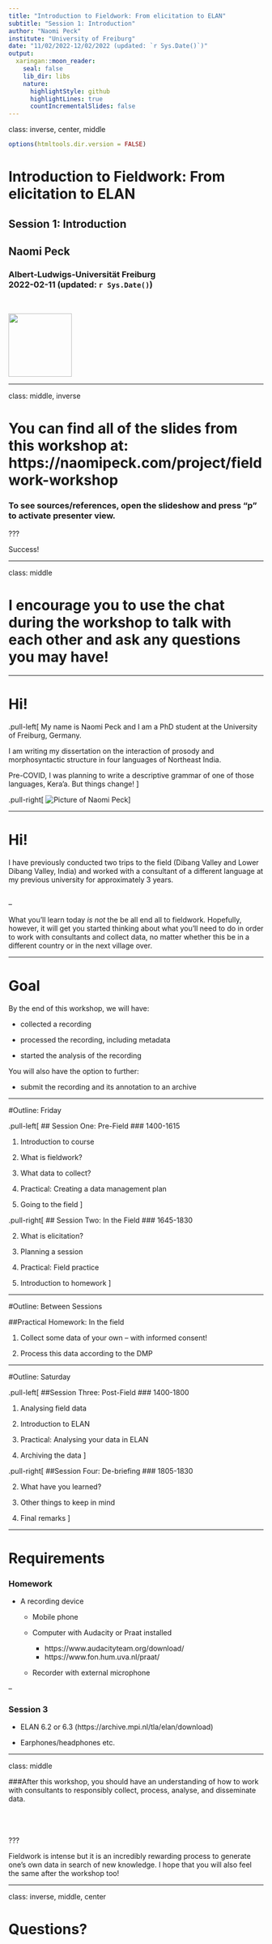 ```yaml
---
title: "Introduction to Fieldwork: From elicitation to ELAN"
subtitle: "Session 1: Introduction"
author: "Naomi Peck"
institute: "University of Freiburg"
date: "11/02/2022-12/02/2022 (updated: `r Sys.Date()`)"
output:
  xaringan::moon_reader:
    seal: false
    lib_dir: libs
    nature:
      highlightStyle: github
      highlightLines: true
      countIncrementalSlides: false
---
```

class: inverse, center, middle

```r
options(htmltools.dir.version = FALSE)
```

# Introduction to Fieldwork: From elicitation to ELAN <br>
## Session 1: Introduction &nbsp;

## Naomi Peck &nbsp;

### Albert-Ludwigs-Universität Freiburg <br> 2022-02-11 (updated: `r Sys.Date()`)
&nbsp;

<img src="freiburg-logo.png" height="125px"/>

<!-- insert VJS logo too? figure this out -->

---

class: middle, inverse

# You can find all of the slides from this workshop at: https://naomipeck.com/project/fieldwork-workshop

### To see sources/references, open the slideshow and press "p" to activate presenter view.

???

Success!

---

class: middle

# I encourage you to use the chat during the workshop to talk with each other and ask any questions you may have!

---

# Hi!

.pull-left[
My name is Naomi Peck and I am a PhD student at the University of Freiburg, Germany.

I am writing my dissertation on the interaction of prosody and morphosyntactic structure in four languages of Northeast India.

Pre-COVID, I was planning to write a descriptive grammar of one of those languages, Kera'a. But things change!
]

.pull-right[
![Picture of Naomi Peck](IMG_2807.jpg)
]

---

# Hi!

I have previously conducted two trips to the field (Dibang Valley and Lower Dibang Valley, India) and worked with a consultant of a different language at my previous university for approximately 3 years. <br><br>

--

What you'll learn today *is not* the be all end all to fieldwork. Hopefully, however, it will get you started thinking about what you'll need to do in order to work with consultants and collect data, no matter whether this be in a different country or in the next village over. 

---

# Goal

By the end of this workshop, we will have:

- collected a recording

- processed the recording, including metadata

- started the analysis of the recording

You will also have the option to further:

- submit the recording and its annotation to an archive

---

#Outline: Friday

.pull-left[
## Session One: Pre-Field
### 1400-1615

1. Introduction to course

1. What is fieldwork?

1. What data to collect?

1. Practical: Creating a data management plan

1. Going to the field
]

.pull-right[
## Session Two: In the Field
### 1645-1830

2. What is elicitation?

2. Planning a session

2. Practical: Field practice

2. Introduction to homework
]

---

#Outline: Between Sessions

##Practical Homework: In the field

1. Collect some data of your own -- with informed consent!

1. Process this data according to the DMP

---

#Outline: Saturday

.pull-left[
##Session Three: Post-Field
### 1400-1800

1. Analysing field data

1. Introduction to ELAN

1. Practical: Analysing your data in ELAN

1. Archiving the data
]

.pull-right[
##Session Four: De-briefing
### 1805-1830

2. What have you learned?

2. Other things to keep in mind

2. Final remarks
]

---

# Requirements

### Homework

- A recording device

    - Mobile phone
    
    - Computer with Audacity or Praat installed 
        
        - https://www.audacityteam.org/download/
        - https://www.fon.hum.uva.nl/praat/
    
    - Recorder with external microphone

--

### Session 3

- ELAN 6.2 or 6.3 (https://archive.mpi.nl/tla/elan/download)

- Earphones/headphones etc.

---

class: middle

###After this workshop, you should have an understanding of how to work with consultants to responsibly collect, process, analyse, and disseminate data. <br><br><br><br>

???

Fieldwork is intense but it is an incredibly rewarding process to generate one's own data in search of new knowledge. I hope that you will also feel the same after the workshop too!

---

class: inverse, middle, center

# Questions?